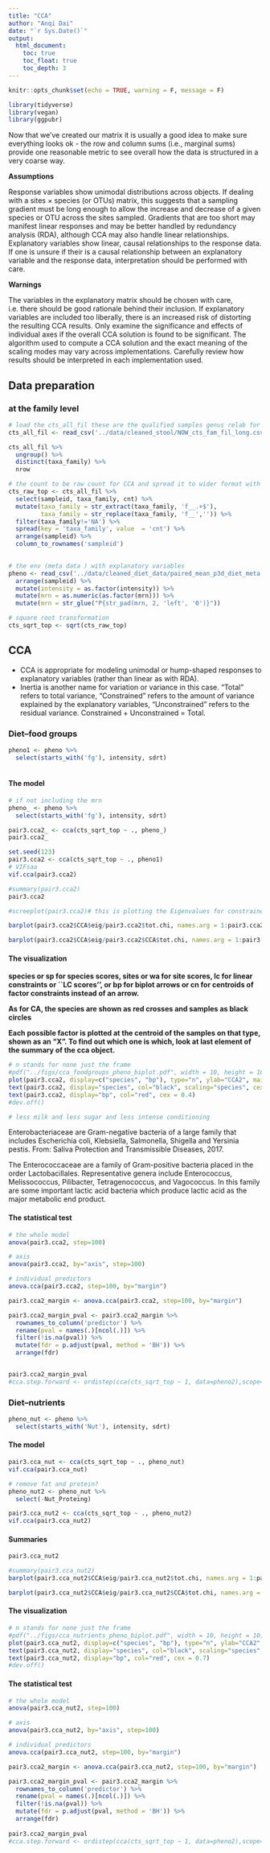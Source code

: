 ```yaml
---
title: "CCA" 
author: "Anqi Dai"
date: "`r Sys.Date()`"
output: 
  html_document:
    toc: true 
    toc_float: true
    toc_depth: 3
---
```

 
```r
knitr::opts_chunk$set(echo = TRUE, warning = F, message = F)
```

```r
library(tidyverse)
library(vegan)
library(ggpubr)
```


Now that we’ve created our matrix it is usually a good idea to make sure everything looks ok - the row and column sums (i.e., marginal sums) provide one reasonable metric to see overall how the data is structured in a very coarse way.

**Assumptions**

Response variables show unimodal distributions across objects. If dealing with a sites × species (or OTUs) matrix, this suggests that a sampling gradient must be long enough to allow the increase and decrease of a given species or OTU across the sites sampled. Gradients that are too short may manifest linear responses and may be better handled by redundancy analysis (RDA), although CCA may also handle linear relationships.
Explanatory variables show linear, causal relationships to the response data. If one is unsure if their is a causal relationship between an explanatory variable and the response data, interpretation should be performed with care.

**Warnings**

The variables in the explanatory matrix should be chosen with care, i.e. there should be good rationale behind their inclusion. If explanatory variables are included too liberally, there is an increased risk of distorting the resulting CCA results.
Only examine the significance and effects of individual axes if the overall CCA solution is found to be significant.
The algorithm used to compute a CCA solution and the exact meaning of the scaling modes may vary across implementations. Carefully review how results should be interpreted in each implementation used.

## Data preparation 

### at the family level 

```r
# load the cts_all_fil these are the qualified samples genus relab for the genus that have relab > 0.001 in >= 10% of samples
cts_all_fil <- read_csv('../data/cleaned_stool/NOW_cts_fam_fil_long.csv')

cts_all_fil %>% 
  ungroup() %>% 
  distinct(taxa_family) %>% 
  nrow

# the count to be raw count for CCA and spread it to wider format with sampleid as the rownames 
cts_raw_top <- cts_all_fil %>% 
  select(sampleid, taxa_family, cnt) %>% 
  mutate(taxa_family = str_extract(taxa_family, 'f__.+$'),
         taxa_family = str_replace(taxa_family, 'f__','')) %>% 
  filter(taxa_family!='NA') %>% 
  spread(key = 'taxa_family', value  = 'cnt') %>% 
  arrange(sampleid) %>% 
  column_to_rownames('sampleid') 
  
```

```r
# the env (meta data ) with explanatory variables
pheno <- read_csv('../data/cleaned_diet_data/paired_mean_p3d_diet_meta.csv') %>% 
  arrange(sampleid) %>% 
  mutate(intensity = as.factor(intensity)) %>% 
  mutate(mrn = as.numeric(as.factor(mrn))) %>% 
  mutate(mrn = str_glue("P{str_pad(mrn, 2, 'left', '0')}"))
```

```r
# square root transformation
cts_sqrt_top <- sqrt(cts_raw_top) 
```


## CCA

- CCA is appropriate for modeling unimodal or hump-shaped responses to explanatory variables (rather than linear as with RDA).
- Inertia is another name for variation or variance in this case. “Total” refers to total variance, “Constrained” refers to the amount of variance explained by the explanatory variables, “Unconstrained” refers to the residual variance. Constrained + Unconstrained = Total. 

### Diet--food groups

```r

pheno1 <- pheno %>% 
  select(starts_with('fg'), intensity, sdrt)
  
```

#### The model

```r
# if not including the mrn
pheno_ <- pheno %>% 
  select(starts_with('fg'), intensity, sdrt)

pair3.cca2_ <- cca(cts_sqrt_top ~ ., pheno_) 
pair3.cca2_
```


```r
set.seed(123)
pair3.cca2 <- cca(cts_sqrt_top ~ ., pheno1) 
# VIFsaa
vif.cca(pair3.cca2)
```
```r
#summary(pair3.cca2) 
pair3.cca2
```


```r
#screeplot(pair3.cca2)# this is plotting the Eigenvalues for constrained axes

barplot(pair3.cca2$CCA$eig/pair3.cca2$tot.chi, names.arg = 1:pair3.cca2$CCA$rank, cex.names = 0.8, ylab="variance explained of total variation", xlab="CCA axis")

barplot(pair3.cca2$CCA$eig/pair3.cca2$CCA$tot.chi, names.arg = 1:pair3.cca2$CCA$rank, cex.names = 0.8, ylab="variance explained of total constrained variation", xlab="CCA axis")

```

#### The visualization

**species or sp for species scores, sites or wa for site scores, lc for linear constraints or ``LC scores'', or bp for biplot arrows or cn for centroids of factor constraints instead of an arrow.**

**As for CA, the species are shown as red crosses and samples as black circles**

**Each possible factor is plotted at the centroid of the samples on that type, shown as an "X". To find out which one is which, look at last element of the summary of the cca object.**

```r
# n stands for none just the frame
#pdf("../figs/cca_foodgroups_pheno_biplot.pdf", width = 10, height = 10) 
plot(pair3.cca2, display=c("species", "bp"), type="n", ylab="CCA2", main="Species", scaling="species")
text(pair3.cca2, display="species", col="black", scaling="species", cex = 0.5 )
text(pair3.cca2, display="bp", col="red", cex = 0.4)
#dev.off() 

# less milk and less sugar and less intense conditioning
```


Enterobacteriaceae are Gram-negative bacteria of a large family that includes Escherichia coli, Klebsiella, Salmonella, Shigella and Yersinia pestis. From: Saliva Protection and Transmissible Diseases, 2017.


The Enterococcaceae are a family of Gram-positive bacteria placed in the order Lactobacillales. Representative genera include Enterococcus, Melissococcus, Pilibacter, Tetragenococcus, and Vagococcus. In this family are some important lactic acid bacteria which produce lactic acid as the major metabolic end product.


#### The statistical test

```r
# the whole model
anova(pair3.cca2, step=100) 

# axis
anova(pair3.cca2, by="axis", step=100) 

# individual predictors
anova.cca(pair3.cca2, step=100, by="margin")

pair3.cca2_margin <- anova.cca(pair3.cca2, step=100, by="margin")

pair3.cca2_margin_pval <- pair3.cca2_margin %>% 
  rownames_to_column('predictor') %>% 
  rename(pval = names(.)[ncol(.)]) %>% 
  filter(!is.na(pval)) %>% 
  mutate(fdr = p.adjust(pval, method = 'BH')) %>% 
  arrange(fdr)


pair3.cca2_margin_pval
#cca.step.forward <- ordistep(cca(cts_sqrt_top ~ 1, data=pheno2),scope=formula(pair3.cca2), direction="forward",pstep=1000) # remove legume_total
```

### Diet--nutrients 

```r

pheno_nut <- pheno %>% 
  select(starts_with('Nut'), intensity, sdrt)

```

#### The model

```r
pair3.cca_nut <- cca(cts_sqrt_top ~ ., pheno_nut) 
vif.cca(pair3.cca_nut)

# remove fat and protein?
pheno_nut2 <- pheno_nut %>% 
  select(-Nut_Proteing)

pair3.cca_nut2 <- cca(cts_sqrt_top ~ ., pheno_nut2) 
vif.cca(pair3.cca_nut2)
```

#### Summaries

```r
pair3.cca_nut2

#summary(pair3.cca_nut2)
barplot(pair3.cca_nut2$CCA$eig/pair3.cca_nut2$tot.chi, names.arg = 1:pair3.cca_nut2$CCA$rank, cex.names = 0.8, ylab="variance explained of total variation", xlab="CCA axis")

barplot(pair3.cca_nut2$CCA$eig/pair3.cca_nut2$CCA$tot.chi, names.arg = 1:pair3.cca_nut2$CCA$rank, cex.names = 0.8, ylab="variance explained of total constrained variation", xlab="CCA axis")

```


#### The visualization

```r
# n stands for none just the frame
#pdf("../figs/cca_nutrients_pheno_biplot.pdf", width = 10, height = 10) 
plot(pair3.cca_nut2, display=c("species", "bp"), type="n", ylab="CCA2", main="Species", scaling="species")
text(pair3.cca_nut2, display="species", col="black", scaling="species", cex = 0.5 )
text(pair3.cca_nut2, display="bp", col="red", cex = 0.7)
#dev.off()
```

#### The statistical test

```r
# the whole model
anova(pair3.cca_nut2, step=100) 

# axis
anova(pair3.cca_nut2, by="axis", step=100) 

# individual predictors
anova.cca(pair3.cca_nut2, step=100, by="margin")

pair3.cca2_margin <- anova.cca(pair3.cca_nut2, step=100, by="margin")

pair3.cca2_margin_pval <- pair3.cca2_margin %>% 
  rownames_to_column('predictor') %>% 
  rename(pval = names(.)[ncol(.)]) %>% 
  filter(!is.na(pval)) %>% 
  mutate(fdr = p.adjust(pval, method = 'BH')) %>% 
  arrange(fdr)    
 
pair3.cca2_margin_pval
#cca.step.forward <- ordistep(cca(cts_sqrt_top ~ 1, data=pheno2),scope=formula(pair3.cca2), direction="forward",pstep=1000) # remove legume_total
```
